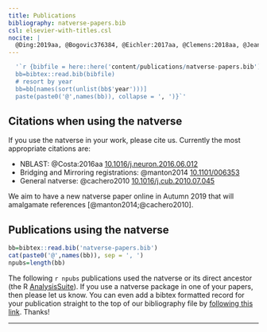 ```yaml
---
title: Publications
bibliography: natverse-papers.bib
csl: elsevier-with-titles.csl
nocite: | 
  @Ding:2019aa, @Bogovic376384, @Eichler:2017aa, @Clemens:2018aa, @Jeanne:2018aa, @manton2014, @Huoviala394403, @Li605634, @Auer546507, @jefferis2007, @cachero2010, @yu2010, @silbering2011, @grosjean2011, @kohl2013, @Costa:2016aa, @Panser:2016aa, @Sutcliffe:2017aa, @Chin:2018aa, @Dolan:2018aa, @Dolan404277, @Frechter336982, @Sayin259119
---
```


```r
  '`r {bibfile = here::here('content/publications/natverse-papers.bib')
  bb=bibtex::read.bib(bibfile)
  # resort by year
  bb=bb[names(sort(unlist(bb$'year')))]
  paste(paste0('@',names(bb)), collapse = ', ')}`'
```
 

## Citations when using the natverse

If you use the natverse in your work, please cite us. Currently the most appropriate
citations are:

* NBLAST: @Costa:2016aa [10.1016/j.neuron.2016.06.012](https://doi.org/10.1016/j.neuron.2016.06.012)
* Bridging and Mirroring registrations: @manton2014 [10.1101/006353](https://doi.org/10.1101/006353)
* General natverse: @cachero2010 [10.1016/j.cub.2010.07.045](https://doi.org/10.1016/j.cub.2010.07.045)

We aim to have a new natverse paper online in Autumn 2019 that will amalgamate references [@manton2014;@cachero2010].

## Publications using the natverse

<!-- Note that for some reason I needed to use the absolute path + here in the YAML header-->
<!-- although in this snippet, the bare filename without any path worked as expected -->
```r
bb=bibtex::read.bib('natverse-papers.bib')
cat(paste0('@',names(bb)), sep = ', ')
npubs=length(bb)
```


The following `r npubs` publications used the natverse or its direct ancestor 
(the R [AnalysisSuite](https://github.com/jefferis/AnalysisSuite)).
If you use a natverse package in one of your papers, then please let us know. 
You can even add a bibtex formatted record for your publication straight to the
top of our bibliography file
by [following this link](https://github.com/natverse/natverse_hugo/edit/dev_pages/content/publications/natverse-papers.bib). Thanks!

---